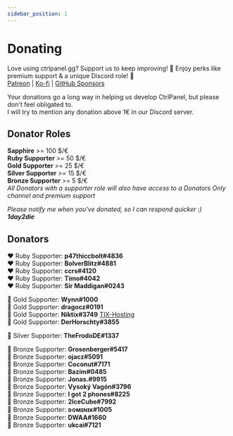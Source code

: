 ```yaml
---
sidebar_position: 1
---
```


# Donating

Love using ctrlpanel.gg? Support us to keep improving! 🌟 Enjoy perks like premium support & a unique Discord role! 💖  
[Patreon](https://www.patreon.com/1day2die) | [Ko-fi](https://ko-fi.com/1day2die) | [GitHub Sponsors](https://github.com/sponsors/Ctrlpanel-gg)

Your donations go a long way in helping us develop CtrlPanel, but please don't feel obligated to.<br/>
I will try to mention any donation above 1€ in our Discord server.

## Donator Roles

**Sapphire** >= 100 $/€<br/>
**Ruby Supporter** >= 50 $/€<br/>
**Gold Supporter** >= 25 $/€<br/>
**Silver Supporter** >= 15 $/€<br/>
**Bronze Supporter** >= 5 $/€ <br/>
_All Donators with a supporter role will also have access to a Donators Only channel and premium support_

_Please notify me when you've donated, so I can respond quicker :) **1day2die**_

## Donators

❤️ Ruby Supporter: **p47thiccbolt#4836**<br/>
❤️ Ruby Supporter: **BolverBlitz#4881**<br/>
❤️ Ruby Supporter: **ccrs#4120**<br/>
❤️ Ruby Supporter: **Timo#4042**<br/>
❤️ Ruby Supporter: **Sir Maddigan#0243**<br/>

💛 Gold Supporter: **Wynn#1000**<br/>
💛 Gold Supporter: **dragocz#0191**<br/>
💛 Gold Supporter: **Niktix#3749** [TIX-Hosting](https://tix-hosting.net/)<br/>
💛 Gold Supporter: **DerHorschty#3855**<br/>

🤍 Silver  Supporter: **TheFrodoDE#1337**<br/>

🤎 Bronze Supporter: **Grosenberger#5417**<br/>
🤎 Bronze Supporter: **ojacz#5091**<br/>
🤎 Bronze Supporter: **Coconut#7171**<br/>
🤎 Bronze Supporter: **Bazim#0485**<br/>
🤎 Bronze Supporter: **Jonas.#9915**<br/>
🤎 Bronze Supporter: **Vysoký Vagón#3796**<br/>
🤎 Bronze Supporter: **I got 2 phones#8225**<br/>
🤎 Bronze Supporter: **2IceCube#7992**<br/>
🤎 Bronze Supporter: **ᴅᴏᴍɪɴɪᴋ#1005**<br/>
🤎 Bronze Supporter: **DWAA#1660**<br/>
🤎 Bronze Supporter: **ukcai#7121**<br/>
